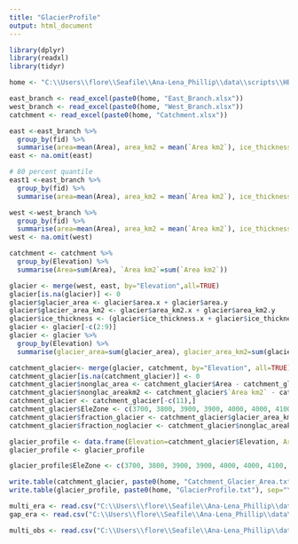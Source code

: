 ---
title: "GlacierProfile"
output: html_document
---

```{r}
library(dplyr)
library(readxl)
library(tidyr)

home <- "C:\\Users\\flore\\Seafile\\Ana-Lena_Phillip\\data\\scripts\\HBV_Light\\HBV-light_data\\Glacier_No.1\\Glacier_Routine_Data\\"
```

```{r}
east_branch <- read_excel(paste0(home, "East_Branch.xlsx"))
west_branch <- read_excel(paste0(home, "West_Branch.xlsx"))
catchment <- read_excel(paste0(home, "Catchment.xlsx"))

east <-east_branch %>% 
  group_by(fid) %>% 
  summarise(area=mean(Area), area_km2 = mean(`Area km2`), ice_thickness=mean(Thickness), Elevation=mean(ELEV))
east <- na.omit(east)

# 80 percent quantile
east1 <-east_branch %>% 
  group_by(fid) %>% 
  summarise(area=mean(Area), area_km2 = mean(`Area km2`), ice_thickness=quantile(Thickness, probs = 0.8, na.rm = TRUE), Elevation=mean(ELEV))

west <-west_branch %>% 
  group_by(fid) %>% 
  summarise(area=mean(Area), area_km2 = mean(`Area km2`), ice_thickness=mean(`Ice Thickn`), Elevation=mean(ELEV))
west <- na.omit(west)

catchment <- catchment %>% 
  group_by(Elevation) %>% 
  summarise(Area=sum(Area), `Area km2`=sum(`Area km2`))

glacier <- merge(west, east, by="Elevation",all=TRUE)
glacier[is.na(glacier)] <- 0
glacier$glacier_area <- glacier$area.x + glacier$area.y
glacier$glacier_area_km2 <- glacier$area_km2.x + glacier$area_km2.y
glacier$ice_thickness <- (glacier$ice_thickness.x + glacier$ice_thickness.y) / 2
glacier <- glacier[-c(2:9)]
glacier <- glacier %>% 
  group_by(Elevation) %>% 
  summarise(glacier_area=sum(glacier_area), glacier_area_km2=sum(glacier_area_km2), ice_thickness=mean(ice_thickness))

catchment_glacier<- merge(glacier, catchment, by="Elevation", all=TRUE)
catchment_glacier[is.na(catchment_glacier)] <- 0
catchment_glacier$nonglac_area <- catchment_glacier$Area - catchment_glacier$glacier_area
catchment_glacier$nonglac_areakm2 <- catchment_glacier$`Area km2` - catchment_glacier$glacier_area_km2
catchment_glacier <- catchment_glacier[-c(11),]
catchment_glacier$EleZone <- c(3700, 3800, 3900, 3900, 4000, 4000, 4100, 4100, 4200, 4200, 4400)
catchment_glacier$fraction_glacier <- catchment_glacier$glacier_area_km2/3.367
catchment_glacier$fraction_noglacier <- catchment_glacier$nonglac_areakm2/3.367

glacier_profile <- data.frame(Elevation=catchment_glacier$Elevation, Area = catchment_glacier$glacier_area_km2/sum(catchment_glacier$`Area km2`), WE=catchment_glacier$ice_thickness*0.908*1000, EleZone=catchment_glacier$Elevation)
glacier_profile <- glacier_profile

glacier_profile$EleZone <- c(3700, 3800, 3900, 3900, 4000, 4000, 4100, 4100, 4200, 4200, 4400)
```

```{r}
write.table(catchment_glacier, paste0(home, "Catchment_Glacier_Area.txt"), sep="\t", row.names=FALSE)
write.table(glacier_profile, paste0(home, "GlacierProfile.txt"), sep="\t", row.names=FALSE)
```

```{r}
multi_era <- read.csv("C:\\Users\\flore\\Seafile\\Ana-Lena_Phillip\\data\\scripts\\HBV_Model\\HBV-light_data\\Glacier_No.1\\ERA5\\Results\\Multi.txt", sep = "\t", dec = ".", header = TRUE)
gap_era <- read.csv("C:\\Users\\flore\\Seafile\\Ana-Lena_Phillip\\data\\scripts\\HBV_Model\\HBV-light_data\\Glacier_No.1\\ERA5\\Results\\GA_best1.txt", sep = "\t", dec = ".", header = TRUE)

multi_obs <- read.csv("C:\\Users\\flore\\Seafile\\Ana-Lena_Phillip\\data\\scripts\\HBV_Model\\HBV-light_data\\Glacier_No.1\\Observations\\Results\\Multi.txt", sep = "\t", dec = ".", header = TRUE)

```


